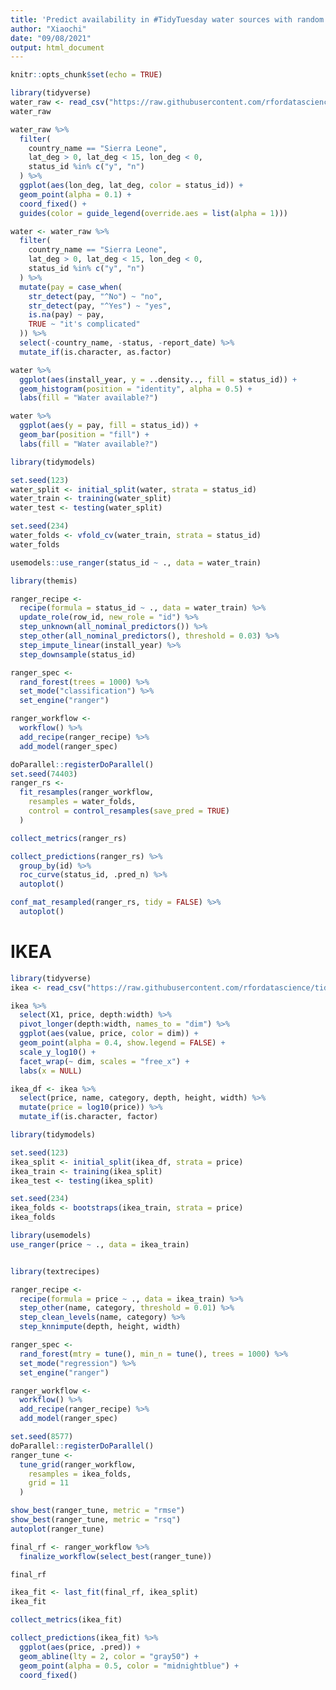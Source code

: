 ```yaml
---
title: 'Predict availability in #TidyTuesday water sources with random forest models'
author: "Xiaochi"
date: "09/08/2021"
output: html_document
---
```


```r
knitr::opts_chunk$set(echo = TRUE)
```

```r
library(tidyverse)
water_raw <- read_csv("https://raw.githubusercontent.com/rfordatascience/tidytuesday/master/data/2021/2021-05-04/water.csv")
water_raw
```

```r
water_raw %>%
  filter(
    country_name == "Sierra Leone",
    lat_deg > 0, lat_deg < 15, lon_deg < 0,
    status_id %in% c("y", "n")
  ) %>%
  ggplot(aes(lon_deg, lat_deg, color = status_id)) +
  geom_point(alpha = 0.1) +
  coord_fixed() +
  guides(color = guide_legend(override.aes = list(alpha = 1)))
```

```r
water <- water_raw %>%
  filter(
    country_name == "Sierra Leone",
    lat_deg > 0, lat_deg < 15, lon_deg < 0,
    status_id %in% c("y", "n")
  ) %>%
  mutate(pay = case_when(
    str_detect(pay, "^No") ~ "no",
    str_detect(pay, "^Yes") ~ "yes",
    is.na(pay) ~ pay,
    TRUE ~ "it's complicated"
  )) %>%
  select(-country_name, -status, -report_date) %>%
  mutate_if(is.character, as.factor)

water %>%
  ggplot(aes(install_year, y = ..density.., fill = status_id)) +
  geom_histogram(position = "identity", alpha = 0.5) +
  labs(fill = "Water available?")
```


```r
water %>%
  ggplot(aes(y = pay, fill = status_id)) +
  geom_bar(position = "fill") +
  labs(fill = "Water available?")
```

```r
library(tidymodels)

set.seed(123)
water_split <- initial_split(water, strata = status_id)
water_train <- training(water_split)
water_test <- testing(water_split)

set.seed(234)
water_folds <- vfold_cv(water_train, strata = status_id)
water_folds
```


```r
usemodels::use_ranger(status_id ~ ., data = water_train)
```

```r
library(themis)

ranger_recipe <-
  recipe(formula = status_id ~ ., data = water_train) %>%
  update_role(row_id, new_role = "id") %>%
  step_unknown(all_nominal_predictors()) %>%
  step_other(all_nominal_predictors(), threshold = 0.03) %>%
  step_impute_linear(install_year) %>%
  step_downsample(status_id)

ranger_spec <-
  rand_forest(trees = 1000) %>%
  set_mode("classification") %>%
  set_engine("ranger")

ranger_workflow <-
  workflow() %>%
  add_recipe(ranger_recipe) %>%
  add_model(ranger_spec)

doParallel::registerDoParallel()
set.seed(74403)
ranger_rs <-
  fit_resamples(ranger_workflow,
    resamples = water_folds,
    control = control_resamples(save_pred = TRUE)
  )
```


```r
collect_metrics(ranger_rs)

collect_predictions(ranger_rs) %>%
  group_by(id) %>%
  roc_curve(status_id, .pred_n) %>%
  autoplot()
```


```r
conf_mat_resampled(ranger_rs, tidy = FALSE) %>%
  autoplot()
```



# IKEA

```r
library(tidyverse)
ikea <- read_csv("https://raw.githubusercontent.com/rfordatascience/tidytuesday/master/data/2020/2020-11-03/ikea.csv")

ikea %>%
  select(X1, price, depth:width) %>%
  pivot_longer(depth:width, names_to = "dim") %>%
  ggplot(aes(value, price, color = dim)) +
  geom_point(alpha = 0.4, show.legend = FALSE) +
  scale_y_log10() +
  facet_wrap(~ dim, scales = "free_x") +
  labs(x = NULL)

ikea_df <- ikea %>%
  select(price, name, category, depth, height, width) %>%
  mutate(price = log10(price)) %>%
  mutate_if(is.character, factor)

library(tidymodels)

set.seed(123)
ikea_split <- initial_split(ikea_df, strata = price)
ikea_train <- training(ikea_split)
ikea_test <- testing(ikea_split)

set.seed(234)
ikea_folds <- bootstraps(ikea_train, strata = price)
ikea_folds

library(usemodels)
use_ranger(price ~ ., data = ikea_train)


library(textrecipes)

ranger_recipe <-
  recipe(formula = price ~ ., data = ikea_train) %>%
  step_other(name, category, threshold = 0.01) %>%
  step_clean_levels(name, category) %>%
  step_knnimpute(depth, height, width)

ranger_spec <-
  rand_forest(mtry = tune(), min_n = tune(), trees = 1000) %>%
  set_mode("regression") %>%
  set_engine("ranger")

ranger_workflow <-
  workflow() %>%
  add_recipe(ranger_recipe) %>%
  add_model(ranger_spec)

set.seed(8577)
doParallel::registerDoParallel()
ranger_tune <-
  tune_grid(ranger_workflow,
    resamples = ikea_folds,
    grid = 11
  )

show_best(ranger_tune, metric = "rmse")
show_best(ranger_tune, metric = "rsq")
autoplot(ranger_tune)

final_rf <- ranger_workflow %>%
  finalize_workflow(select_best(ranger_tune))

final_rf

ikea_fit <- last_fit(final_rf, ikea_split)
ikea_fit

collect_metrics(ikea_fit)

collect_predictions(ikea_fit) %>%
  ggplot(aes(price, .pred)) +
  geom_abline(lty = 2, color = "gray50") +
  geom_point(alpha = 0.5, color = "midnightblue") +
  coord_fixed()
```

